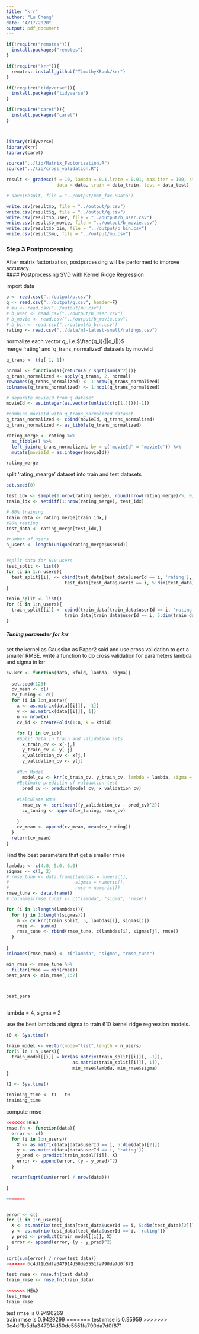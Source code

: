 ```yaml
---
title: "krr"
author: "Lu Cheng"
date: "4/17/2020"
output: pdf_document
---
```


```r
if(!require("remotes")){
  install.packages("remotes")
}

if(!require("krr")){
  remotes::install_github("TimothyKBook/krr")
}

if(!require("tidyverse")){
  install.packages("tidyverse")
}

if(!require("caret")){
  install.packages("caret")
}



library(tidyverse)
library(krr)
library(caret)

source("../lib/Matrix_Factorization.R")
source("../lib/cross_validation.R")
```


```r
result <- gradesc(f = 10, lambda = 0.1,lrate = 0.01, max.iter = 100, stopping.deriv = 0.01,
                   data = data, train = data_train, test = data_test)

# save(result, file = "../output/mat_fac.RData")

write.csv(result$p, file = "../output/p.csv")
write.csv(result$q, file = "../output/q.csv")
write.csv(result$b_user, file = "../output/b_user.csv")
write.csv(result$b_movie, file = "../output/b_movie.csv")
write.csv(result$b_bin, file = "../output/b_bin.csv")
write.csv(result$mu, file = "../output/mu.csv")


```

### Step 3 Postprocessing    
After matrix factorization, postporcessing will be performed to improve accuracy.    
#### Postprocessing SVD with Kernel Ridge Regression     
      
import data
```r
p <- read.csv("../output/p.csv")
q <- read.csv("../output/q.csv", header=F) 
# mu <- read.csv("../output/mu.csv")
# b_user <- read.csv("../output/b_user.csv")
# b_movie <- read.csv("../output/b_movie.csv")
# b_bin <- read.csv("../output/b_bin.csv")
rating <- read.csv("../data/ml-latest-small/ratings.csv")


```
     
normalize each vector $q_i$, i.e.$\frac{q_i}{||q_i||}$    
merge 'rating' and 'q_trans_normalized' datasets by movieId
```r
q_trans <- t(q[-1,-1])

normal <- function(a){return(a / sqrt(sum(a^2)))}
q_trans_normalized <- apply(q_trans, 2, normal)
rownames(q_trans_normalized) <- 1:nrow(q_trans_normalized)
colnames(q_trans_normalized) <- 1:ncol(q_trans_normalized)

# separate movieId from q dataset
movieId <- as.integer(as.vector(unlist(c(q[1,])))[-1])

#combine movieId with q_trans_normalized dataset
q_trans_normalized <- cbind(movieId, q_trans_normalized)
q_trans_normalized <- as_tibble(q_trans_normalized)

rating_merge <- rating %>% 
  as_tibble() %>%
  left_join(q_trans_normalized, by = c('movieId' = 'movieId')) %>%
  mutate(movieId = as.integer(movieId))

rating_merge
```
    
split 'rating_mearge' dataset into train and test datasets
```r
set.seed(0)

test_idx <- sample(1:nrow(rating_merge), round(nrow(rating_merge)/5, 0))
train_idx <- setdiff(1:nrow(rating_merge), test_idx)

# 80% training
train_data <- rating_merge[train_idx,]
#20% testing
test_data <- rating_merge[test_idx,]

#number of users
n_users <- length(unique(rating_merge$userId))


#split data for 610 users
test_split <- list()
for (i in 1:n_users){
  test_split[[i]] <- cbind(test_data[test_data$userId == i, 'rating'],
                      test_data[test_data$userId == i, 5:dim(test_data)[2]])
}

train_split <- list()
for (i in 1:n_users){
  train_split[[i]] <- cbind(train_data[train_data$userId == i, 'rating'],
                      train_data[train_data$userId == i, 5:dim(train_data)[2]])
}

```   
    
##### Tuning parameter for krr    
set the kernel as Gaussian as Paper2 said and use cross validation to get a smaller RMSE.
write a function to do cross validation for parameters lambda and sigma in krr
```r
cv.krr <- function(data, kfold, lambda, sigma){
  
  set.seed(123)
  cv_mean <- c()
  cv_tuning <- c()
  for (i in 1:n_users){
    x <- as.matrix(data[[i]][, -1])
    y <- as.matrix(data[[i]][, 1])
    n <- nrow(x)
    cv_id <- createFolds(1:n, k = kfold)
    
    for (j in cv_id){
    #Split Data in train and validation sets
      x_train_cv <- x[-j,]
      y_train_cv <- y[-j]
      x_validation_cv <- x[j,]
      y_validation_cv <- y[j]
    
    #Run Model
      model_cv <- krr(x_train_cv, y_train_cv, lambda = lambda, sigma = sigma)
    #Estimate predictin of validation test
      pred_cv <- predict(model_cv, x_validation_cv)
    
    #Calculate RMSE
      rmse_cv <- sqrt(mean((y_validation_cv - pred_cv)^2))
      cv_tuning <- append(cv_tuning, rmse_cv)
      
    }
    cv_mean <- append(cv_mean, mean(cv_tuning))
  }  
  return(cv_mean)
}
```
   
Find the best parameters that get a smaller rmse
```r
lambdas <- c(4.0, 5.0, 6.0)
sigmas <- c(1, 2)
# rmse_tune <- data.frame(lambdas = numeric(), 
#                         sigmas = numeric(),
#                         rmse = numeric())
rmse_tune <- data.frame()
# colnames(rmse_tune) <- c("lambda", "sigma", "rmse")

for (i in 1:length(lambdas)){
  for (j in 1:length(sigmas)){
    m <- cv.krr(train_split, 5, lambdas[i], sigmas[j])
    rmse <-  sum(m)
    rmse_tune <- rbind(rmse_tune, c(lambdas[i], sigmas[j], rmse))
  }
  
}
colnames(rmse_tune) <- c("lambda", "sigma", "rmse_tune")

min_rmse <- rmse_tune %>%
  filter(rmse == min(rmse))
best_para <- min_rmse[,1:2]



best_para



```
lambda = 4, sigma = 2     
        
        
use the best lambda and sigma to train 610 kernel ridge regression models.
```r
t0 <- Sys.time()

train_model <- vector(mode="list",length = n_users)
for(i in 1:n_users){
  train_model[[i]] = krr(as.matrix(train_split[[i]][, -1]), 
                         as.matrix(train_split[[i]][, 1]),
                         min_rmse$lambda, min_rmse$sigma)
}

t1 <- Sys.time()

training_time <- t1 - t0
training_time


```
    
compute rmse
```r
<<<<<<< HEAD
rmse.fn <- function(data){
  error <- c()
  for (i in 1:n_users){
    X <- as.matrix(data[data$userId == i, 5:dim(data)[2]])
    y <- as.matrix(data[data$userId == i, 'rating'])
    y_pred <- predict(train_model[[i]], X)
    error <- append(error, (y - y_pred)^2)
  }

  return(sqrt(sum(error) / nrow(data)))

}

=======


error <- c()
for (i in 1:n_users){
  X <- as.matrix(test_data[test_data$userId == i, 5:dim(test_data)[2]])
  y <- as.matrix(test_data[test_data$userId == i, 'rating'])
  y_pred <- predict(train_model[[i]], X)
  error <- append(error, (y - y_pred)^2)
}

sqrt(sum(error) / nrow(test_data))
>>>>>>> 0c4df1b5dfa347914d50de5551fa790da7d0f871

test_rmse <- rmse.fn(test_data)
train_rmse <- rmse.fn(train_data)

<<<<<<< HEAD
test_rmse
train_rmse


```

test rmse is 0.9496269   
train rmse is 0.9429299
=======
test rmse is 0.95959
>>>>>>> 0c4df1b5dfa347914d50de5551fa790da7d0f871


